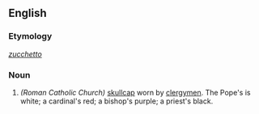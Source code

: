 ==English==
{{wikipedia}}
===Etymology===
{{etyl|it|en}} ''[[zucchetto]]''

===Noun===
{{en-noun}}

# ''(Roman Catholic Church)'' [[skullcap]] worn by [[clergymen]]. The Pope's is white; a cardinal's red; a bishop's purple; a priest's black.